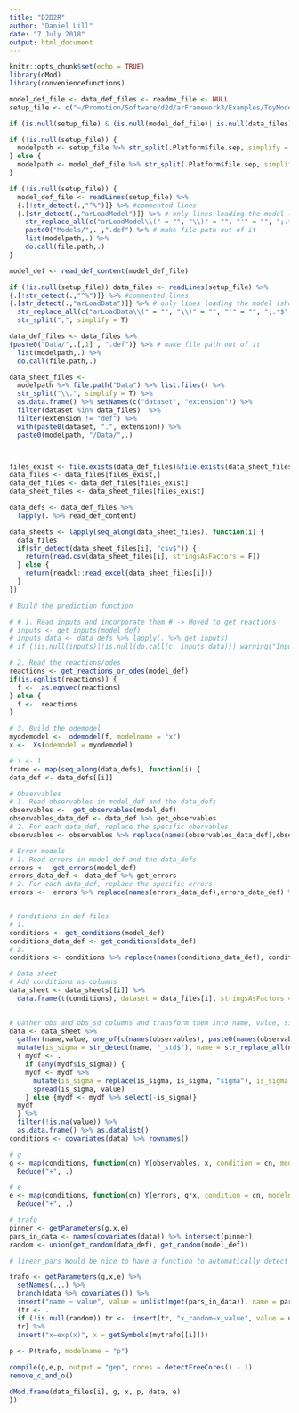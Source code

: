 ```yaml
---
title: "D2D2R"
author: "Daniel Lill"
date: "7 July 2018"
output: html_document
---
```


```r
knitr::opts_chunk$set(echo = TRUE)
library(dMod)
library(conveniencefunctions)
```

```r
model_def_file <- data_def_files <- readme_file <- NULL
setup_file <- c("~/Promotion/Software/d2d/arFramework3/Examples/ToyModels/ABC_toyModel/Setup.m")

if (is.null(setup_file) & (is.null(model_def_file)| is.null(data_files))) stop("If setup_file is not provided, model_def_file and data_files must be provided")

if (!is.null(setup_file)) {
  modelpath <- setup_file %>% str_split(.Platform$file.sep, simplify = T) %>% {.[1:(length(.)-1)]} %>% as.list %>% do.call(file.path,.)
} else {
  modelpath <- model_def_file %>% str_split(.Platform$file.sep, simplify = T) %>% {.[1:(length(.)-2)]} %>% as.list %>% do.call(file.path,.)
}

if (!is.null(setup_file)) {
  model_def_file <- readLines(setup_file) %>%
  {.[!str_detect(.,"^%")]} %>% #commented lines
  {.[str_detect(.,"arLoadModel")]} %>% # only lines loading the model (should be only 1)
    str_replace_all(c("arLoadModel\\(" = "", "\\)" = "", "'" = "", ";.*$" = "")) %>% #extract only the name of the model.def
    paste0("Models/",. ,".def") %>% # make file path out of it
    list(modelpath,.) %>%
    do.call(file.path,.)
}
```

```r
model_def <- read_def_content(model_def_file)

```

```r
if (!is.null(setup_file)) data_files <- readLines(setup_file) %>%
{.[!str_detect(.,"^%")]} %>% #commented lines
{.[str_detect(.,"arLoadData")]} %>% # only lines loading the model (should be only 1)
  str_replace_all(c("arLoadData\\(" = "", "\\)" = "", "'" = "", ";.*$" = "")) %>% #extract only the name of the model.def
  str_split(",", simplify = T)

data_def_files <- data_files %>%
{paste0("Data/",.[,1] , ".def")} %>% # make file path out of it
  list(modelpath,.) %>%
  do.call(file.path,.)

data_sheet_files <-
  modelpath %>% file.path("Data") %>% list.files() %>%
  str_split("\\.", simplify = T) %>%
  as.data.frame() %>% setNames(c("dataset", "extension")) %>%
  filter(dataset %in% data_files)  %>%
  filter(extension != "def") %>%
  with(paste0(dataset, ".", extension)) %>%
  paste0(modelpath, "/Data/",.)



files_exist <- file.exists(data_def_files)&file.exists(data_sheet_files)
data_files <- data_files[files_exist,]
data_def_files <- data_def_files[files_exist]
data_sheet_files <- data_sheet_files[files_exist]

data_defs <- data_def_files %>%
  lapply(. %>% read_def_content)

data_sheets <- lapply(seq_along(data_sheet_files), function(i) {
  data_files
  if(str_detect(data_sheet_files[i], "csv$")) {
    return(read.csv(data_sheet_files[i], stringsAsFactors = F))
  } else {
    return(readxl::read_excel(data_sheet_files[i]))
  }
})


```

```r
# Build the prediction function

# # 1. Read inputs and incorporate them # -> Moved to get_reactions
# inputs <- get_inputs(model_def)
# inputs_data <- data_defs %>% lapply(. %>% get_inputs)
# if (!is.null(inputs)|!is.null(do.call(c, inputs_data))) warning("Inputs not yet implemented completely")

# 2. Read the reactions/odes
reactions <- get_reactions_or_odes(model_def)
if(is.eqnlist(reactions)) {
  f <-  as.eqnvec(reactions)
} else {
  f <-  reactions
}

# 3. Build the odemodel
myodemodel <-  odemodel(f, modelname = "x")
x <-  Xs(odemodel = myodemodel)
```


```r
# i <- 1
frame <- map(seq_along(data_defs), function(i) {
data_def <- data_defs[[i]]

# Observables
# 1. Read observables in model_def and the data_defs
observables <-  get_observables(model_def)
observables_data_def <- data_def %>% get_observables
# 2. For each data_def, replace the specific obervables
observables <- observables %>% replace(names(observables_data_def),observables_data_def) %>% as.eqnvec

# Error models
# 1. Read errors in model_def and the data_defs
errors <-  get_errors(model_def)
errors_data_def <- data_def %>% get_errors
# 2. For each data_def, replace the specific errors
errors <-  errors %>% replace(names(errors_data_def),errors_data_def) %>% as.eqnvec


# Conditions in def files
# 1.
conditions <- get_conditions(model_def)
conditions_data_def <- get_conditions(data_def)
# 2.
conditions <- conditions %>% replace(names(conditions_data_def), conditions_data_def)

# Data sheet
# Add conditions as columns
data_sheet <- data_sheets[[i]] %>% 
  data.frame(t(conditions), dataset = data_files[i], stringsAsFactors = F) 
  

# Gather obs and obs_sd columns and transform them into name, value, sigma. Then as.datalist
data <- data_sheet %>% 
  gather(name,value, one_of(c(names(observables), paste0(names(observables), "_std")))) %>% 
  mutate(is_sigma = str_detect(name, "_std$"), name = str_replace_all(name, "_std$", "")) %>% 
  { mydf <- .
    if (any(mydf$is_sigma)) {
    mydf <- mydf %>% 
      mutate(is_sigma = replace(is_sigma, is_sigma, "sigma"), is_sigma = replace(is_sigma, is_sigma == "FALSE", "value")) %>%
      spread(is_sigma, value) 
    } else {mydf <- mydf %>% select(-is_sigma)}
  mydf
  } %>% 
  filter(!is.na(value)) %>% 
  as.data.frame() %>% as.datalist()
conditions <- covariates(data) %>% rownames()

# g
g <- map(conditions, function(cn) Y(observables, x, condition = cn, modelname = "g")) %>% 
  Reduce("+", .)

# e
e <- map(conditions, function(cn) Y(errors, g*x, condition = cn, modelname = "g")) %>% 
  Reduce("+", .)

# trafo
pinner <- getParameters(g,x,e)
pars_in_data <- names(covariates(data)) %>% intersect(pinner)
random <- union(get_random(data_def), get_random(model_def))

# linear_pars Would be nice to have a function to automatically detect linear parameters

trafo <- getParameters(g,x,e) %>% 
  setNames(.,.) %>% 
  branch(data %>% covariates()) %>% 
  insert("name ~ value", value = unlist(mget(pars_in_data)), name = pars_in_data) %>% 
  {tr <- .
  if (!is.null(random)) tr <-  insert(tr, "x_random~x_value", value = unlist(mget(random)), random = random)
  tr} %>% 
  insert("x~exp(x)", x = getSymbols(mytrafo[[i]]))
  
p <- P(trafo, modelname = "p")

compile(g,e,p, output = "gep", cores = detectFreeCores() - 1)
remove_c_and_o()

dMod.frame(data_files[i], g, x, p, data, e)
})
```


































